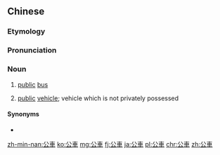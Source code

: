 {{also|公车}}
==Chinese==
{{zh-forms|s=公车}}

===Etymology===
{{rfe|zh}}

===Pronunciation===
{{zh-pron
|m=gōngchē
|c=gung1 ce1
|h=pfs=kûng-chhâ
|mn=kong-chhia
|cat=n
}}

===Noun===
{{zh-noun}}

# {{lb|zh|Taiwan}} [[public]] [[bus]]
# [[public]] [[vehicle]]; vehicle which is not privately possessed

====Synonyms====
* {{sense|bus}}
{{zh-dial|公共汽車}}

[[zh-min-nan:公車]]
[[ko:公車]]
[[mg:公車]]
[[fj:公車]]
[[ja:公車]]
[[pl:公車]]
[[chr:公車]]
[[zh:公車]]